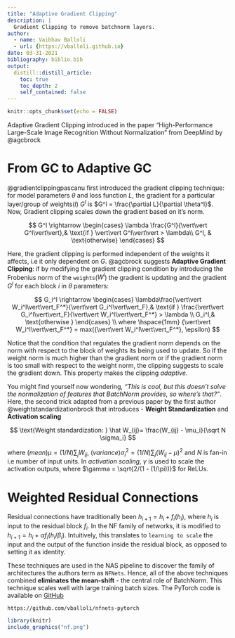 ```yaml
---
title: "Adaptive Gradient Clipping"
description: |
  Gradient Clipping to remove batchnorm layers.
author:
  - name: Vaibhav Balloli
  - url: {https://vballoli.github.io}
date: 03-31-2021
bibliography: biblio.bib
output:
  distill::distill_article:
    toc: true
    toc_depth: 2
    self_contained: false
---
```

```r
knitr::opts_chunk$set(echo = FALSE)
```

Adaptive Gradient Clipping introduced in the paper "High-Performance Large-Scale Image Recognition Without Normalization" from DeepMind by @agcbrock

# From GC to Adaptive GC

@gradientclippingpascanu first introduced the gradient clipping technique: for model parameters $\theta$ and loss function $L$, the gradient for a particular layer/group of weights($l$) $G^l$ is $G^l = \frac{\partial L}{\partial \theta^l}$. Now, Gradient clipping scales down the gradient based on it's norm.

$$
G^l \rightarrow \begin{cases} \lambda \frac{G^l}{\vert\vert G^l\vert\vert},& \text{if } \vert\vert G^l\vert\vert > \lambda\\
    G^l,              & \text{otherwise} \end{cases}
$$

Here, the gradient clipping is performed independent of the weights it affects, i.e it only dependent on $G$. @agcbrock suggests **Adaptive Gradient Clipping**: if by modifying the gradient clipping condition by introducing the Frobenius norm of the `weights`($W^l$)  the gradient is updating and the gradient $G^l$ for each block $i$ in $\theta$ parameters:

$$
G_i^l \rightarrow \begin{cases} \lambda\frac{\vert\vert W_i^l\vert\vert_F^*}{\vert\vert G_i^l\vert\vert_F},& \text{if } \frac{\vert\vert G_i^l\vert\vert_F}{\vert\vert W_i^l\vert\vert_F^*} > \lambda \\ G_i^l,& \text{otherwise }  \end{cases}
\\
where \hspace{1mm} {\vert\vert W_i^l\vert\vert_F^*} = max({\vert\vert W_i^l\vert\vert_F^*}, \epsilon)
$$

Notice that the condition that regulates the gradient norm depends on the norm with respect to the block of weights its being used to update. So if the weight norm is much higher than the gradient norm or if the gradient norm is too small with respect to the weight norm, the clipping suggests to scale the gradient down. This property makes the clipping *adaptive*.

You might find yourself now wondering, *"This is cool, but this doesn't solve the normalization of features that BatchNorm provides, so where's that?"*. Here, the second trick adapted from a previous paper by the first author @weightstandardizationbrock that introduces - **Weight Standardization** and **Activation scaling**

$$
\text{Weight standardization: } \hat W_{ij}= \frac{W_{ij} - \mu_i}{\sqrt N \sigma_i}
$$

where $(mean)\mu = (1/N) \sum_j W_{ij}$, $(variance) \sigma_i^2 = (1/N)\sum_j (W_{ij} - \mu)^2$ and $N$ is fan-in i.e number of input units. In *activation scaling*, $\gamma$ is used to scale the activation outputs, where $\gamma = \sqrt{2/(1 - (1/\pi))}$ for ReLUs.

# Weighted Residual Connections 

Residual connections have traditionally been $h_{i+1} = h_i + f_i(h_i)$, where $h_i$ is input to the residual block $f_i$. In the NF family of networks, it is modified to $h_{i+1} = h_i + \alpha f_i(h_i/\beta_i)$. Intuitively, this translates to `learning to scale` the input and the output of the function inside the residual block, as opposed to setting it as identity.

These techniques are used in the NAS pipeline to discover the family of architectures the authors term as `NFNets`. Hence, all of the above techniques combined __eliminates the mean-shift__ - the central role of BatchNorm. This technique scales well with large training batch sizes. The PyTorch code is available on [GitHub](https://github.com/vballoli/nfnets-pytorch)

`https://github.com/vballoli/nfnets-pytorch`

```r
library(knitr)
include_graphics("nf.png")
```

<script src="https://utteranc.es/client.js"
        repo="tourdeml/comments"
        issue-term="og:title"
        label="comments"
        theme="github-light"
        crossorigin="anonymous"
        async>
</script>